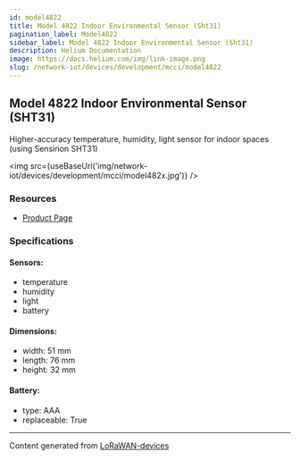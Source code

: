 ```yaml
---
id: model4822
title: Model 4822 Indoor Environmental Sensor (Sht31)
pagination_label: Model4822
sidebar_label: Model 4822 Indoor Environmental Sensor (Sht31)
description: Helium Documentation
image: https://docs.helium.com/img/link-image.png
slug: /network-iot/devices/development/mcci/model4822
---
```



## Model 4822 Indoor Environmental Sensor (SHT31)

Higher-accuracy temperature, humidity, light sensor for indoor spaces (using Sensirion SHT31)

<img src={useBaseUrl('img/network-iot/devices/development/mcci/model482x.jpg')} />

### Resources

- [Product Page](https://mcci.io/m4821)

### Specifications

#### Sensors:

- temperature
- humidity
- light
- battery

#### Dimensions:

- width: 51 mm
- length: 76 mm
- height: 32 mm

#### Battery:

- type: AAA
- replaceable: True

---

Content generated from [LoRaWAN-devices](https://github.com/TheThingsNetwork/lorawan-devices)
